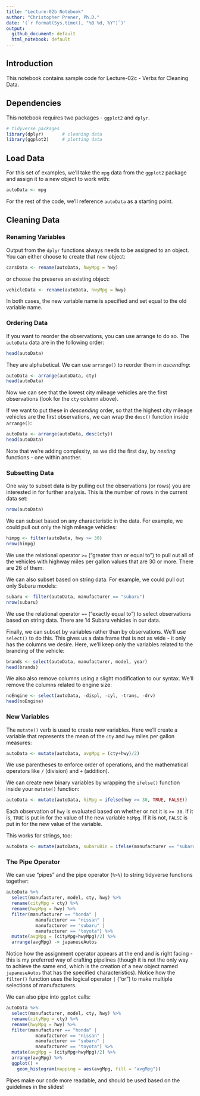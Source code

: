 ```yaml
---
title: "Lecture-02b Notebook"
author: "Christopher Prener, Ph.D."
date: '(`r format(Sys.time(), "%B %d, %Y")`)'
output: 
  github_document: default
  html_notebook: default 
---
```


## Introduction
This notebook contains sample code for Lecture-02c - Verbs for Cleaning Data.

## Dependencies
This notebook requires two packages - `ggplot2` and `dplyr`.

```r
# tidyverse packages
library(dplyr)       # cleaning data
library(ggplot2)     # plotting data
```

## Load Data
For this set of examples, we'll take the `mpg` data from the `ggplot2` package and assign it to a new object to work with:

```r
autoData <- mpg
```

For the rest of the code, we'll reference `autoData` as a starting point.

## Cleaning Data
### Renaming Variables
Output from the `dplyr` functions always needs to be assigned to an object. You can either choose to create that new object:

```r
carsData <- rename(autoData, hwyMpg = hwy)
```

or choose the preserve an existing object:

```r
vehicleData <- rename(autoData, hwyMpg = hwy)
```

In both cases, the new variable name is specified and set equal to the old variable name.

### Ordering Data
If you want to reorder the observations, you can use arrange to do so. The `autoData` data are in the following order:

```r
head(autoData)
```

They are alphabetical. We can use `arrange()` to reorder them in *ascending*:

```r
autoData <- arrange(autoData, cty)
head(autoData)
```

Now we can see that the lowest city mileage vehicles are the first observations (look for the `cty` column above).

If we want to put these in *descending* order, so that the highest city mileage vehicles are the first observations, we can wrap the `desc()` function inside `arrange()`:

```r
autoData <- arrange(autoData, desc(cty))
head(autoData)
```

Note that we're adding complexity, as we did the first day, by *nesting* functions - one within another.

### Subsetting Data
One way to subset data is by pulling out the observations (or rows) you are interested in for further analysis. This is the number of rows in the current data set:

```r
nrow(autoData)
```

We can subset based on any characteristic in the data. For example, we could pull out only the high mileage vehicles:

```r
himpg <- filter(autoData, hwy >= 30)
nrow(himpg)
```

We use the relational operator `>=` ("greater than or equal to") to pull out all of the vehicles with highway miles per gallon values that are 30 or more. There are 26 of them.

We can also subset based on string data. For example, we could pull out only Subaru models:

```r
subaru <- filter(autoData, manufacturer == "subaru")
nrow(subaru)
```

We use the relational operator `==` ("exactly equal to") to select observations based on string data. There are 14 Subaru vehicles in our data.

Finally, we can subset by variables rather than by observations. We'll use `select()` to do this. This gives us a data frame that is not as wide - it only has the columns we desire. Here, we'll keep only the variables related to the branding of the vehicle:

```r
brands <- select(autoData, manufacturer, model, year)
head(brands)
```

We also also remove columns using a slight modification to our syntax. We'll remove the columns related to engine size:

```r
noEngine <- select(autoData, -displ, -cyl, -trans, -drv)
head(noEngine)
```

### New Variables
The `mutate()` verb is used to create new variables. Here we'll create a variable that represents the mean of the `cty` and `hwy` miles per gallon measures:

```r
autoData <- mutate(autoData, avgMpg = (cty+hwy)/2)
```

We use parentheses to enforce order of operations, and the mathematical operators like `/` (division) and `+` (addition).

We can create new binary variables by wrapping the `ifelse()` function inside your `mutate()` function:

```r
autoData <- mutate(autoData, hiMpg = ifelse(hwy >= 30, TRUE, FALSE))
```

Each observation of `hwy` is evaluated based on whether or not it is `>= 30`. If it is, `TRUE` is put in for the value of the new variable `hiMpg`. If it is not, `FALSE` is put in for the new value of the variable.

This works for strings, too:

```r
autoData <- mutate(autoData, subaruBin = ifelse(manufacturer == "subaru", TRUE, FALSE))
```

### The Pipe Operator
We can use "pipes" and the pipe operator (`%>%`) to string tidyverse functions together:

```r
autoData %>%
  select(manufacturer, model, cty, hwy) %>%
  rename(cityMpg = cty) %>%
  rename(hwyMpg = hwy) %>%
  filter(manufacturer == "honda" | 
           manufacturer == "nissan" | 
           manufacturer == "subaru" |
           manufacturer == "toyota") %>%
  mutate(avgMpg = (cityMpg+hwyMpg)/2) %>%
  arrange(avgMpg) -> japaneseAutos
```

Notice how the assignment operator appears at the end and is right facing - this is my preferred way of crafting pipelines (though it is not the only way to achieve the same end, which is the creation of a new object named `japaneseAutos` that has the specified characteristics). Notice how the `filter()` function uses the logical operator `|` ("or") to make multiple selections of manufacturers.

We can also pipe into `ggplot` calls:

```r
autoData %>%
  select(manufacturer, model, cty, hwy) %>%
  rename(cityMpg = cty) %>%
  rename(hwyMpg = hwy) %>%
  filter(manufacturer == "honda" | 
           manufacturer == "nissan" | 
           manufacturer == "subaru" |
           manufacturer == "toyota") %>%
  mutate(avgMpg = (cityMpg+hwyMpg)/2) %>%
  arrange(avgMpg) %>%
  ggplot() +
    geom_histogram(mapping = aes(avgMpg, fill = "avgMpg"))
```

Pipes make our code more readable, and should be used based on the guidelines in the slides!
